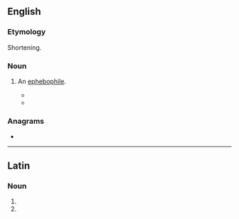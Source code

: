 ==English==

===Etymology===
Shortening.

===Noun===
{{en-noun}}

# {{lb|en|slang}} An [[ephebophile]].
#* {{quote-newsgroup|2009-02-21|R. L. Measures|Re: "The View" Rips Catholicism - Again|alt.abortion, alt.atheism, alt.religion.christian.roman-catholic, soc.men|https://groups.google.com/forum/#!original/alt.abortion/SOfAjGhhzrk/o5yaiJWKrfcJ|passage=Disenfranchise pedo-priests and '''ephebo'''-priests.}}
#* {{quote-newsgroup|2011-05-06| R. L. Measures.|Re: NBC allows Leno to bash priests|alt.abortion, alt.atheism, alt.religion.christian.roman-catholic, rec.arts.tv|https://groups.google.com/forum/#!original/alt.abortion/9rcw1FTEy0Q/8IslF2HSl20J|passage=About 98% of the pedo-priest cases in this archdiocese involved young boys and c. 2% involved teenage girls - so comparing homosexual pedo-priests to '''ephebo'''-teachers who become intimate with their female students is somewhat flawed.}}

===Anagrams===
* {{anagrams|en|a=beehop|Phoebe|Phœbe|Phœbë|behope|phoebe|phœbe}}

----

==Latin==

===Noun===
{{head|la|noun form|head=ephēbō|g=m}}

# {{inflection of|ephēbus||dat|s|lang=la}}
# {{inflection of|ephēbus||abl|s|lang=la}}
